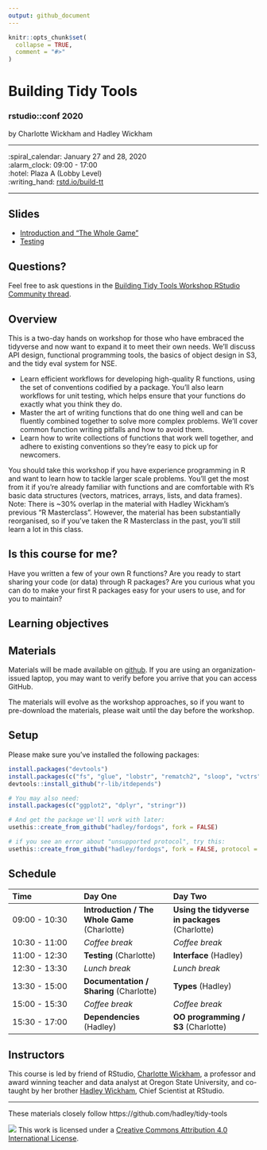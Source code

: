 ```yaml
---
output: github_document
---
```


<!-- README.md is generated from README.Rmd. Please edit that file -->

```r
knitr::opts_chunk$set(
  collapse = TRUE,
  comment = "#>"
)
```

Building Tidy Tools
================

### rstudio::conf 2020

by Charlotte Wickham and Hadley Wickham

-----

:spiral_calendar: January 27 and 28, 2020  
:alarm_clock:     09:00 - 17:00  
:hotel:           Plaza A (Lobby Level)  
:writing_hand:    [rstd.io/build-tt](http://rstd.io/build-tt)

-----

## Slides

* [Introduction and "The Whole Game"](1-intro.pdf)
* [Testing](2-testing.pdf)

## Questions?

Feel free to ask questions in the [Building Tidy Tools Workshop RStudio Community thread](https://community.rstudio.com/t/building-tidy-tools-workshop-rstudio-conf-2020/49091).

## Overview

This is a two-day hands on workshop for those who have embraced the tidyverse and now want to expand it to meet their own needs. We'll discuss API design, functional programming tools, the basics of object design in S3, and the tidy eval system for NSE.

* Learn efficient workflows for developing high-quality R functions, using the set of conventions codified by a package. You'll also learn workflows for unit testing, which helps ensure that your functions do exactly what you think they do. 
* Master the art of writing functions that do one thing well and can be fluently combined together to solve more complex problems. We'll cover common function writing pitfalls and how to avoid them. 
* Learn how to write collections of functions that work well together, and adhere to existing conventions so they're easy to pick up for newcomers. 

You should take this workshop if you have experience programming in R and want to learn how to tackle larger scale problems. You'll get the most from it if you're already familiar with functions and are comfortable with R’s basic data structures (vectors, matrices, arrays, lists, and data frames). Note: There is ~30% overlap in the material with Hadley Wickham’s previous "R Masterclass". However, the material has been substantially reorganised, so if you've taken the R Masterclass in the past, you'll still learn a lot in this class.

## Is this course for me?

Have you written a few of your own R functions? Are you ready to start sharing your code (or data) through R packages? Are you curious what you can do to make your first R packages easy for your users to use, and for you to maintain?

## Learning objectives

## Materials

Materials will be made available on [github](https://github.com/rstudio-conf-2020/build-tidy-tools).  If you are using an organization-issued laptop, you may want to verify before you arrive that you can access GitHub.

The materials will evolve as the workshop approaches, so if you want to pre-download the materials, please wait until the day before the workshop.  

## Setup

<!-- Fix later to generate from content of repo like https://github.com/hadley/tidy-tools/blob/master/README.Rmd -->

Please make sure you've installed the following packages:

``` r
install.packages("devtools")
install.packages(c("fs", "glue", "lobstr", "rematch2", "sloop", "vctrs"))
devtools::install_github("r-lib/itdepends")
```

``` r
# You may also need:
install.packages(c("ggplot2", "dplyr", "stringr"))

# And get the package we'll work with later:
usethis::create_from_github("hadley/fordogs", fork = FALSE)

# if you see an error about "unsupported protocol", try this:
usethis::create_from_github("hadley/fordogs", fork = FALSE, protocol = "https")
```

<!-- 
* When you're done, put a green post-it on your computer. 
* If you need help, put up a pink post-it.
-->


## Schedule

| Time          | Day One          | Day Two          |
| :------------ | :--------------- | :--------------- |
| 09:00 - 10:30 | **Introduction / The Whole Game** (Charlotte) | **Using the tidyverse in packages** (Charlotte)       |
| 10:30 - 11:00 | *Coffee break*            | *Coffee break*   |
| 11:00 - 12:30 | **Testing** (Charlotte)                  | **Interface** (Hadley)     |
| 12:30 - 13:30 | *Lunch break*             | *Lunch break*    |
| 13:30 - 15:00 | **Documentation / Sharing** (Charlotte)   | **Types** (Hadley)           |
| 15:00 - 15:30 | *Coffee break*            | *Coffee break*   |
| 15:30 - 17:00 | **Dependencies** (Hadley)            | **OO programming / S3** (Charlotte)|

## Instructors

This course is led by friend of RStudio, [Charlotte Wickham](https://cwick.co.nz), a professor and award winning teacher and data analyst at Oregon State University, and co-taught by her brother [Hadley Wickham](http://hadley.nz), Chief Scientist at RStudio.

-----

These materials closely follow https://github.com/hadley/tidy-tools

![](https://i.creativecommons.org/l/by/4.0/88x31.png) This work is
licensed under a [Creative Commons Attribution 4.0 International
License](https://creativecommons.org/licenses/by/4.0/).

